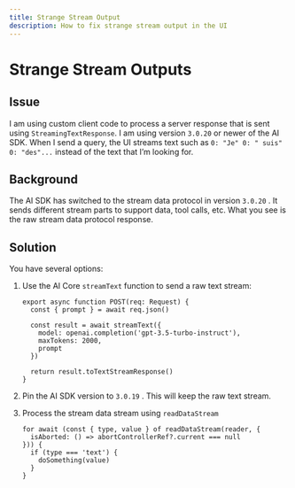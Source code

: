 ```yaml
---
title: Strange Stream Output
description: How to fix strange stream output in the UI
---
```


# Strange Stream Outputs

## Issue

I am using custom client code to process a server response that is sent using `StreamingTextResponse`. I am using version `3.0.20` or newer of the AI SDK. When I send a query, the UI streams text such as `0: "Je" 0: " suis" 0: "des"...` instead of the text that I’m looking for.

## Background

The AI SDK has switched to the stream data protocol in version `3.0.20` . It sends different stream parts to support data, tool calls, etc. What you see is the raw stream data protocol response.

## Solution

You have several options:

1. Use the AI Core `streamText` function to send a raw text stream:

   ```tsx
   export async function POST(req: Request) {
     const { prompt } = await req.json()

     const result = await streamText({
       model: openai.completion('gpt-3.5-turbo-instruct'),
       maxTokens: 2000,
       prompt
     })

     return result.toTextStreamResponse()
   }
   ```

2. Pin the AI SDK version to `3.0.19` . This will keep the raw text stream.
3. Process the stream data stream using `readDataStream`

   ```tsx
   for await (const { type, value } of readDataStream(reader, {
     isAborted: () => abortControllerRef?.current === null
   })) {
     if (type === 'text') {
       doSomething(value)
     }
   }
   ```
